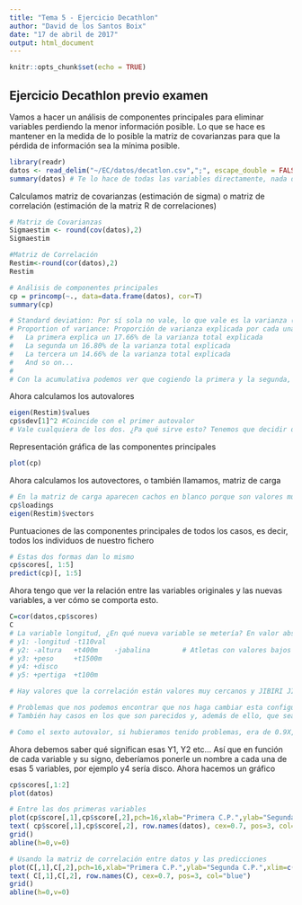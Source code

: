 ```yaml
---
title: "Tema 5 - Ejercicio Decathlon"
author: "David de los Santos Boix"
date: "17 de abril de 2017"
output: html_document
---
```


```r
knitr::opts_chunk$set(echo = TRUE)
```

## Ejercicio Decathlon previo examen
Vamos a hacer un análisis de componentes principales para eliminar variables perdiendo la menor información posible. Lo que se hace es mantener en la medida de lo posible la matriz de covarianzas para que la pérdida de información sea la mínima posible.
```r
library(readr)
datos <- read_delim("~/EC/datos/decatlon.csv",";", escape_double = FALSE, trim_ws = TRUE)[,1:10]
summary(datos) # Te lo hace de todas las variables directamente, nada de una por una

```

Calculamos matriz de covarianzas (estimación de sigma) o matriz de correlación (estimación de la matriz R de correlaciones)
```r
# Matriz de Covarianzas
Sigmaestim <- round(cov(datos),2)
Sigmaestim

#Matriz de Correlación
Restim<-round(cor(datos),2)
Restim

# Análisis de componentes principales
cp = princomp(~., data=data.frame(datos), cor=T)
summary(cp)

# Standard deviation: Por sí sola no vale, lo que vale es la varianza (esto al cuadrado)
# Proportion of variance: Proporción de varianza explicada por cada una de las componentes, van en orden, es decir, la primera es la que más explica la varianza.
#   La primera explica un 17.66% de la varianza total explicada
#   La segunda un 16.80% de la varianza total explicada
#   La tercera un 14.66% de la varianza total explicada
#   And so on...
#
# Con la acumulativa podemos ver que cogiendo la primera y la segunda, explico el 34.46% de la varianza total explicada, que es poquito. Si pillamos la tercera, un 49.13% y vamos así con la 4 al 60% es razonable, con la 5 tenemos un 70%
```

Ahora calculamos los autovalores
```r
eigen(Restim)$values
cp$sdev[1]^2 #Coincide con el primer autovalor
# Vale cualquiera de los dos. ¿Pa qué sirve esto? Tenemos que decidir de las 10 componentes con cuantas nos quedamos. Hay un criterio que se llama la regla de KAYSER (o algo así), que te aconseja cuantas variables puedes tomar en función del autovalor. Coger tantas variables nuevas como autovalores mayores que uno tengamos, que en este caso son 5. La sexta componente en principio no, pero si nos hiciera falta (ya veremos por qué), pues no está de más en meter una variable. La séptima ya se aleja, así que nos movemos entre 5 y 6 variables nuevas, con esas 5 explicamos un 70.46%, no es perfecto pero es razonable. De 10 a 5 bajamos a lot.
```

Representación gráfica de las componentes principales
```r
plot(cp)
```

Ahora calculamos los autovectores, o también llamamos, matriz de carga
```r
# En la matriz de carga aparecen cachos en blanco porque son valores muy pequeños y se desprecian. La matriz de carga nos permite relacionar las nuevas variables con las anteriores. Es decir, nos va a decir cómo saco los valores de y1, que es con la primera columna, es decir y1 = 0.331*t100m -0.469*longitud -0.369*peso ... + 0.217*t1500m
cp$loadings
eigen(Restim)$vectors
```

Puntuaciones de las componentes principales de todos los casos, es decir, todos los individuos de nuestro fichero
```r
# Estas dos formas dan lo mismo
cp$scores[, 1:5]
predict(cp)[, 1:5]
```

Ahora tengo que ver la relación entre las variables originales y las nuevas variables, a ver cómo se comporta esto.
```r
C=cor(datos,cp$scores)
C
# La variable longitud, ¿En qué nueva variable se metería? En valor absoluto, sería con la 1 (0.62), Si la variable Y1 contiene a longitud, otra de las nuevas variables no puede contener a la longitud, no se puede partir. lo del signo ya veremos qué hacemos
# y1: -longitud -t110val
# y2: -altura   +t400m    -jabalina        # Atletas con valores bajos en altura y jabalina, altos en 400 m
# y3: +peso     +t1500m
# y4: +disco
# y5: +pertiga  +t100m

# Hay valores que la correlación están valores muy cercanos y JIBIRI JIBIRI, muy cercanos. Nos vamos al mayor siempre pero se está perdiendo info. La tabla de arriba es donde pones cada variable antigua en las nuevas

# Problemas que nos podemos encontrar que nos haga cambiar esta configuración. Puede ocurrir que una de las 10 variables al hacer este procedimiento no apareciese en la nueva tabla, dado que eso significaría que esa variable es que se ha perdido por el camino, y eso NOPUEDEDESE. Se puede permitir que esté regular explicada, pero entera... Lo que se debe hacer es meter una componente más que coja esta variable y todo solucionado.
# También hay casos en los que son parecidos y, además de ello, que sean bajos. De nuevo, para resolver este problema, se introduce una nueva componente a ver si ese problema se ESFUMA. La solución puede ser probar con otras técnicas de reducción de dimensión (como el análisis factorial)

# Como el sexto autovalor, si hubieramos tenido problemas, era de 0.9X, pues podríamos cogerla

```
Ahora debemos saber qué significan esas Y1, Y2 etc... Así que en función de cada variable y su signo, deberíamos ponerle un nombre a cada una de esas 5 variables, por ejemplo y4 sería disco. Ahora hacemos un gráfico
```r
cp$scores[,1:2]
plot(datos)

# Entre las dos primeras variables
plot(cp$score[,1],cp$score[,2],pch=16,xlab="Primera C.P.",ylab="Segunda C.P.",ylim=c(-0.45,0.45))
text( cp$score[,1],cp$score[,2], row.names(datos), cex=0.7, pos=3, col="blue")
grid()
abline(h=0,v=0)

# Usando la matriz de correlación entre datos y las predicciones
plot(C[,1],C[,2],pch=16,xlab="Primera C.P.",ylab="Segunda C.P.",xlim=c(-1.0,1.0),ylim=c(-1,1))
text( C[,1],C[,2], row.names(C), cex=0.7, pos=3, col="blue")
grid()
abline(h=0,v=0)
```

